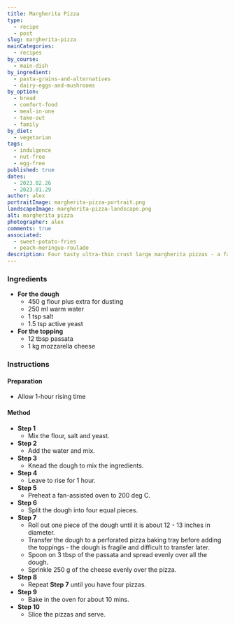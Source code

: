 ```yaml
---
title: Margherita Pizza
type:
  - recipe
  - post
slug: margherita-pizza
mainCategories:
  - recipes
by_course:
  - main-dish
by_ingredient:
  - pasta-grains-and-alternatives
  - dairy-eggs-and-mushrooms
by_option:
  - bread
  - comfort-food
  - meal-in-one
  - take-out
  - family
by_diet:
  - vegetarian
tags:
  - indulgence
  - nut-free
  - egg-free
published: true
dates:
  - 2023.02.26
  - 2023.01.29
author: alex
portraitImage: margherita-pizza-portrait.png
landscapeImage: margherita-pizza-landscape.png
alt: margherita pizza
photographer: alex
comments: true
associated:
  - sweet-potato-fries
  - peach-meringue-roulade
description: Four tasty ultra-thin crust large margherita pizzas - a family take-out made at home. Everyone prefers them to the store-bought ones, and this way we can afford to have Saturday night pizza every weekend.
---
```


<Ingredients>

### Ingredients

- **For the dough**
  - 450 g flour plus extra for dusting
  - 250 ml warm water
  - 1 tsp salt
  - 1.5 tsp active yeast
- **For the topping**
  - 12 tbsp passata
  - 1 kg mozzarella cheese

</Ingredients>

<Instructions>

### Instructions

#### Preparation

- Allow 1-hour rising time

#### Method

- **Step 1**
  - Mix the flour, salt and yeast.
- **Step 2**
  - Add the water and mix.
- **Step 3**
  - Knead the dough to mix the ingredients.
- **Step 4**
  - Leave to rise for 1 hour.
- **Step 5**
  - Preheat a fan-assisted oven to 200 deg C.
- **Step 6**
  - Split the dough into four equal pieces.
- **Step 7**
  - Roll out one piece of the dough until it is about 12 - 13 inches in diameter.
  - Transfer the dough to a perforated pizza baking tray before adding the toppings - the dough is fragile and difficult to transfer later.
  - Spoon on 3 tbsp of the passata and spread evenly over all the dough.
  - Sprinkle 250 g of the cheese evenly over the pizza.
- **Step 8**
  - Repeat **Step 7** until you have four pizzas.
- **Step 9**
  - Bake in the oven for about 10 mins.
- **Step 10**
  - Slice the pizzas and serve.

</Instructions>
